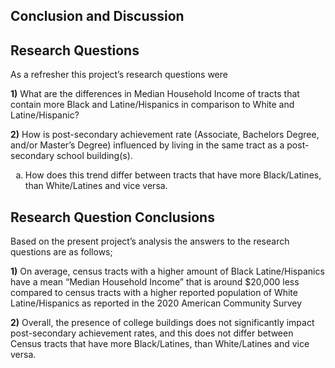<div class="text-box">
# Conclusion and Discussion 
</div>

<div class="text-box">

## Research Questions 

As a refresher this project's research questions were 


**1)** What are the differences in Median Household Income of tracts that contain more Black and Latine/Hispanics
in comparison to White and Latine/Hispanic? 

**2)** How is post-secondary achievement rate (Associate, Bachelors Degree, and/or Master's Degree) influenced by living in the same tract as a post-secondary school building(s). 

  a) How does this trend differ between tracts that have more Black/Latines, than White/Latines and vice versa. 
        
</div> 
        
<div class="text-box">

## Research Question Conclusions 

Based on the present project's analysis the answers to the research questions are as follows; 

**1)** On average, census tracts with a higher amount of Black Latine/Hispanics have a mean “Median Household Income” that is around $20,000 less compared to census tracts with a higher reported population of White Latine/Hispanics as reported in the 2020 American Community Survey

**2)** Overall, the  presence of college buildings does not significantly impact post-secondary achievement rates, and this does not differ between Census tracts that have more Black/Latines, than White/Latines and vice versa.

</div>





